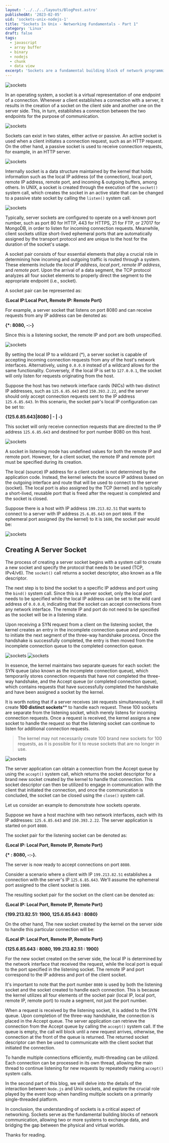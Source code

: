 ```yaml
---
layout: '../../../layouts/BlogPost.astro'
publishedAt: '2023-02-05'
uid: 'sockets-unix-nodejs-1'
title: "Sockets In Unix - Networking Fundamentals - Part 1"
category: 'Linux'
draft: false
tags:
  - javascript
  - array buffer
  - binary
  - nodejs
  - chunk
  - data view
excerpt: 'Sockets are a fundamental building block of network programming, and they provide an essential abstraction layer that enables applications to interact with the underlying network protocols.'
---
```



<img src={Hero} alt="sockets" />

In an operating system, a socket is a virtual representation of one endpoint of a connection. Whenever a client establishes a connection with a server, it results in the creation of a socket on the client side and another one on the server side. This, in turn, establishes a connection between the two endpoints for the purpose of communication.


<img src={Intro} alt="sockets" />

Sockets can exist in two states, either active or passive. An active socket is used when a client initiates a connection request, such as an HTTP request. On the other hand, a passive socket is used to receive connection requests, for example, in an HTTP server.


<img src={ActivePassiveSocket} alt="sockets" />

Internally socket is a data structure maintained by the kernel that holds information such as the local IP address (of the connection), local port, remote IP address, remote port, and incoming & outgoing buffers, among others. In UNIX, a socket is created through the execution of the `socket()` system call, which creates the socket in an active state that can be changed to a passive state socket by calling the `listen()` system call.


<img src={DS} alt="sockets" />

Typically, server sockets are configured to operate on a well-known port number, such as port 80 for HTTP, 443 for HTTPS, 21 for FTP, or 27017 for MongoDB, in order to listen for incoming connection requests. Meanwhile, client sockets utilize short-lived ephemeral ports that are automatically assigned by the transport protocol and are unique to the host for the duration of the socket's usage.

A socket pair consists of four essential elements that play a crucial role in determining how incoming and outgoing traffic is routed through a system. These elements include the _local IP address_, _local port_, _remote IP address_, and _remote port_. Upon the arrival of a data segment, the TCP protocol analyzes all four socket elements to properly direct the segment to the appropriate endpoint (i.e., socket).

A socket pair can be represented as:

**\{Local IP:Local Port, Remote IP: Remote Port\}**

For example, a server socket that listens on port 8080 and can receive requests from any IP address can be denoted as:

**\{\*: 8080, -:-}**

Since this is a listening socket, the remote IP and port are both unspecified.


<img src={Routing} alt="sockets" />

By setting the local IP to a wildcard (*), a server socket is capable of accepting incoming connection requests from any of the host's network interfaces. Alternatively, using `0.0.0.0` instead of a wildcard allows for the same functionality. Conversely, if the local IP is set to `127.0.0.1`, the socket will only listen for requests originating from the host.

Suppose the host has two network interface cards (NICs) with two distinct IP addresses, such as `125.6.85.643` and `150.393.2.22`, and the server should only accept connection requests sent to the IP address `125.6.85.643`. In this scenario, the socket pair's local IP configuration can be set to:

**\{125.6.85.643|8080 | - | -\}**

This socket will only receive connection requests that are directed to the IP address `125.6.85.643` and destined for port number 8080 on this host.


<img src={ServerSocketConn} alt="sockets" />

A socket in listening mode has undefined values for both the remote IP and remote port. However, for a client socket, the remote IP and remote port must be specified during its creation.

The local (source) IP address for a client socket is not determined by the application code. Instead, the kernel selects the source IP address based on the outgoing interface and route that will be used to connect to the server (socket). The local port is also assigned by the TCP (kernel) and is typically a short-lived, reusable port that is freed after the request is completed and the socket is closed.

Suppose there is a host with IP address `199.213.82.51` that wants to connect to a server with IP address `25.6.85.643` on port `8008`. If the ephemeral port assigned (by the kernel) to it is `1600`, the socket pair would be:


<img src={ClientSocketConn} alt="sockets" />

## Creating A Server Socket 

The process of creating a server socket begins with a system call to create a new socket and specify the protocol that needs to be used (TCP, IPv4/v6). The `socket()` call returns a socket descriptor, also known as a file descriptor.

The next step is to bind the socket to a specific IP address and port using the `bind()` system call. Since this is a server socket, only the local port needs to be specified while the local IP address can be set to the wild card address of `0.0.0.0`, indicating that the socket can accept connections from any network interface. The remote IP and port do not need to be specified as the socket will be in a listening state.

Upon receiving a SYN request from a client on the listening socket, the kernel creates an entry in the incomplete connection queue and proceeds to initiate the next segment of the three-way handshake process. Once the handshake is successfully completed, the entry is then moved from the incomplete connection queue to the completed connection queue.


<img src={SynQueue} alt="sockets" />


<img src={AcceptQueue} alt="sockets" />


In essence, the kernel maintains two separate queues for each socket: the SYN queue (also known as the incomplete connection queue), which temporarily stores connection requests that have not completed the three-way handshake, and the Accept queue (or completed connection queue), which contains requests that have successfully completed the handshake and have been assigned a socket by the kernel.

It is worth noting that if a server receives `100` requests simultaneously, it will create **100 distinct sockets**** to handle each request. These 100 sockets are separate from the listening socket, which merely listens for incoming connection requests. Once a request is received, the kernel assigns a new socket to handle the request so that the listening socket can continue to listen for additional connection requests.

> The kernel may not necessarily create 100 brand new sockets for 100 requests, as it is possible for it to reuse sockets that are no longer in use.


<img src={ServerMultiSocket} alt="sockets" />

The server application can obtain a connection from the Accept queue by using the `accept()` system call, which returns the socket descriptor for a brand new socket created by the kernel to handle that connection. This socket descriptor can then be utilized to engage in communication with the client that initiated the connection, and once the communication is concluded, the socket can be closed using the `close()` system call.


Let us consider an example to demonstrate how sockets operate.

Suppose we have a host machine with two network interfaces, each with its IP addresses: `125.6.85.643` and `150.393.2.22`. The server application is started on port `8080`.

The socket pair for the listening socket can be denoted as:

**\{Local IP: Local Port, Remote IP, Remote Port\}**

**\{\* : 8080, -:-}.**

The server is now ready to accept connections on port `8080`.

Consider a scenario where a client with IP `199.213.82.51` establishes a connection with the server's IP `125.6.85.643`. We'll assume the ephemeral port assigned to the client socket is `1900`. 

The resulting socket pair for the socket on the client can be denoted as:

**\{Local IP: Local Port, Remote IP, Remote Port\}**

**\{199.213.82.51: 1900, 125.6.85.643 : 8080\}**

On the other hand, The new socket created by the kernel on the server side to handle this particular connection will be:

**\{Local IP: Local Port, Remote IP, Remote Port\}**

**\{125.6.85.643 : 8080, 199.213.82.51 : 1900\}**

For the new socket created on the server side, the local IP is determined by the network interface that received the request, while the local port is equal to the port specified in the listening socket. The remote IP and port correspond to the IP address and port of the client socket.

It's important to note that the port number `8080` is used by both the listening socket and the socket created to handle each connection. This is because the kernel utilizes all four elements of the socket pair (local IP, local port, remote IP, remote port) to route a segment, not just the port number.

When a request is received by the listening socket, it is added to the SYN queue. Upon completion of the three-way handshake, the connection is placed in the Accept queue. The server application can retrieve the connection from the Accept queue by calling the `accept()` system call. If the queue is empty, the call will block until a new request arrives, otherwise, the connection at the front of the queue is returned. The returned socket descriptor can then be used to communicate with the client socket that initiated the connection.

To handle multiple connections efficiently, multi-threading can be utilized. Each connection can be processed in its own thread, allowing the main thread to continue listening for new requests by repeatedly making `accept()` system calls.

In the second part of this blog, we will delve into the details of the interaction between `Node.js` and Unix sockets, and explore the crucial role played by the event loop when handling multiple sockets on a primarily single-threaded platform.

In conclusion, the understanding of sockets is a critical aspect of networking. Sockets serve as the fundamental building blocks of network communication, allowing two or more systems to exchange data, and bridging the gap between the physical and virtual worlds.

Thanks for reading.
